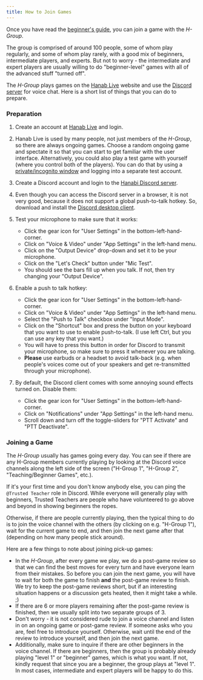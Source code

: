 ```yaml
---
title: How to Join Games
---
```


Once you have read the [beginner's guide](beginner.mdx), you can join a game with the _H-Group_.

The group is comprised of around 100 people, some of whom play regularly, and some of whom play rarely, with a good mix of beginners, intermediate players, and experts. But not to worry - the intermediate and expert players are usually willing to do "beginner-level" games with all of the advanced stuff "turned off".

The _H-Group_ plays games on the [Hanab Live](https://hanab.live) website and use the [Discord server](https://discord.gg/FADvkJp) for voice chat. Here is a short list of things that you can do to prepare.

### Preparation

1. Create an account at [Hanab Live](https://hanab.live) and login.

1. Hanab Live is used by many people, not just members of the _H-Group_, so there are always ongoing games. Choose a random ongoing game and spectate it so that you can start to get familiar with the user interface. Alternatively, you could also play a test game with yourself (where you control both of the players). You can do that by using a [private/incognito window](https://support.google.com/chrome/answer/95464?co=GENIE.Platform%3DDesktop&hl=en) and logging into a separate test account.

1. Create a Discord account and login to the [Hanabi Discord server](https://discord.gg/FADvkJp).

1. Even though you can access the Discord server in a browser, it is not very good, because it does not support a global push-to-talk hotkey. So, download and install the [Discord desktop client](https://discordapp.com/download).

1. Test your microphone to make sure that it works:

   - Click the gear icon for "User Settings" in the bottom-left-hand-corner.
   - Click on "Voice & Video" under "App Settings" in the left-hand menu.
   - Click on the "Output Device" drop-down and set it to be your microphone.
   - Click on the "Let's Check" button under "Mic Test".
   - You should see the bars fill up when you talk. If not, then try changing your "Output Device".

1. Enable a push to talk hotkey:

   - Click the gear icon for "User Settings" in the bottom-left-hand-corner.
   - Click on "Voice & Video" under "App Settings" in the left-hand menu.
   - Select the "Push to Talk" checkbox under "Input Mode".
   - Click on the "Shortcut" box and press the button on your keyboard that you want to use to enable push-to-talk. (I use left Ctrl, but you can use any key that you want.)
   - You will have to press this button in order for Discord to transmit your microphone, so make sure to press it whenever you are talking.
   - **Please** use earbuds or a headset to avoid talk-back (e.g. when people's voices come out of your speakers and get re-transmitted through your microphone).

1. By default, the Discord client comes with some annoying sound effects turned on. Disable them:

   - Click the gear icon for "User Settings" in the bottom-left-hand-corner.
   - Click on "Notifications" under "App Settings" in the left-hand menu.
   - Scroll down and turn off the toggle-sliders for "PTT Activate" and "PTT Deactivate".

### Joining a Game

The _H-Group_ usually has games going every day. You can see if there are any H-Group members currently playing by looking at the Discord voice channels along the left side of the screen ("H-Group 1", "H-Group 2", "Teaching/Beginner Games", etc.).

If it's your first time and you don't know anybody else, you can ping the `@Trusted Teacher` role in Discord. While everyone will generally play with beginners, Trusted Teachers are people who have volunteered to go above and beyond in showing beginners the ropes.

Otherwise, if there are people currently playing, then the typical thing to do is to join the voice channel with the others (by clicking on e.g. "H-Group 1"), wait for the current game to end, and then join the next game after that (depending on how many people stick around).

Here are a few things to note about joining pick-up games:

- In the _H-Group_, after every game we play, we do a post-game review so that we can find the best moves for every turn and have everyone learn from their mistakes. So before you can join the next game, you will have to wait for both the game to finish **and** the post-game review to finish. We try to keep the post-game reviews short, but if an interesting situation happens or a discussion gets heated, then it might take a while. ;)
- If there are 6 or more players remaining after the post-game review is finished, then we usually split into two separate groups of 3.
- Don't worry - it is not considered rude to join a voice channel and listen in on an ongoing game or post-game review. If someone asks who you are, feel free to introduce yourself. Otherwise, wait until the end of the review to introduce yourself, and then join the next game.
- Additionally, make sure to inquire if there are other beginners in the voice channel. If there are beginners, then the group is probably already playing "level 1" or "beginner" games, which is what you want. If not, kindly request that since you are a beginner, the group plays at "level 1". In most cases, intermediate and expert players will be happy to do this.
